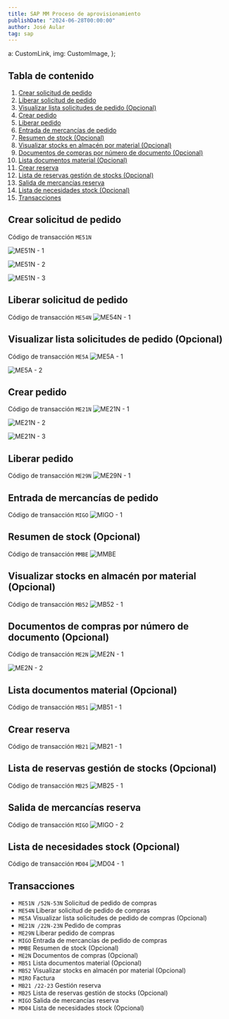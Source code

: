 ```yaml
---
title: SAP MM Proceso de aprovisionamiento
publishDate: "2024-06-28T00:00:00"
author: José Aular
tag: sap
---
```


  a: CustomLink,
  img: CustomImage,
};

## Tabla de contenido

1.  [Crear solicitud de pedido](/blog/sap-mm-proceso-aprovisionamiento#crear-solicitud-de-pedido)
2.  [Liberar solicitud de pedido](/blog/sap-mm-proceso-aprovisionamiento#liberar-solicitud-de-pedido)
3.  [Visualizar lista solicitudes de pedido (Opcional)](/blog/sap-mm-proceso-aprovisionamiento#visualizar-lista-solicitudes-de-pedido-opcional)
4.  [Crear pedido](/blog/sap-mm-proceso-aprovisionamiento#crear-pedido)
5.  [Liberar pedido](/blog/sap-mm-proceso-aprovisionamiento#liberar-pedido)
6.  [Entrada de mercancías de pedido](/blog/sap-mm-proceso-aprovisionamiento#entrada-de-mercancías-de-pedido)
7.  [Resumen de stock (Opcional)](/blog/sap-mm-proceso-aprovisionamiento#resumen-de-stock-opcional)
8.  [Visualizar stocks en almacén por material (Opcional)](/blog/sap-mm-proceso-aprovisionamiento#visualizar-stocks-en-almacén-por-material-opcional)
9.  [Documentos de compras por número de documento (Opcional)](/blog/sap-mm-proceso-aprovisionamiento#documentos-de-compras-por-número-de-documento-opcional)
10. [Lista documentos material (Opcional)](/blog/sap-mm-proceso-aprovisionamiento#lista-documentos-material-opcional)
11. [Crear reserva](/blog/sap-mm-proceso-aprovisionamiento#crear-reserva)
12. [Lista de reservas gestión de stocks (Opcional)](/blog/sap-mm-proceso-aprovisionamiento#lista-de-reservas-gestión-de-stocks-opcional)
13. [Salida de mercancías reserva](/blog/sap-mm-proceso-aprovisionamiento#salida-de-mercancías-reserva)
14. [Lista de necesidades stock (Opcional)](/blog/sap-mm-proceso-aprovisionamiento#lista-de-necesidades-stock-opcional)
15. [Transacciones](/blog/sap-mm-proceso-aprovisionamiento#transacciones)

## Crear solicitud de pedido

Código de transacción `ME51N`

![ME51N - 1](https://res.cloudinary.com/jaular/image/upload/v1719502815/blog/sap-procesos-aprovisionamiento/me51n-1_getmcd.png "ME51N - 1")

![ME51N - 2](https://res.cloudinary.com/jaular/image/upload/v1719502690/blog/sap-procesos-aprovisionamiento/me51n-2_zcmrm2.png "ME51N - 2")

![ME51N - 3](https://res.cloudinary.com/jaular/image/upload/v1719502824/blog/sap-procesos-aprovisionamiento/me51-3_r5ymfl.png "ME51N - 3")

## Liberar solicitud de pedido

Código de transacción `ME54N`
![ME54N - 1](https://res.cloudinary.com/jaular/image/upload/v1719503359/blog/sap-procesos-aprovisionamiento/me54n-1_oqzwex.png "ME54N - 1")

## Visualizar lista solicitudes de pedido (Opcional)

Código de transacción `ME5A`
![ME5A - 1](https://res.cloudinary.com/jaular/image/upload/v1721313869/blog/sap-procesos-aprovisionamiento/me5a-1_mz9gq8.png "ME5A - 1")

![ME5A - 2](https://res.cloudinary.com/jaular/image/upload/v1721314362/blog/sap-procesos-aprovisionamiento/me5a-2_dcfr6m.png "ME5A - 2")

## Crear pedido

Código de transacción `ME21N`
![ME21N - 1](https://res.cloudinary.com/jaular/image/upload/v1719511372/blog/sap-procesos-aprovisionamiento/me21n-1_gabbu8.png "ME21N - 1")

![ME21N - 2](https://res.cloudinary.com/jaular/image/upload/v1719511372/blog/sap-procesos-aprovisionamiento/me21n-2_bur5yn.png "ME21N - 2")

![ME21N - 3](https://res.cloudinary.com/jaular/image/upload/v1719511373/blog/sap-procesos-aprovisionamiento/me21n-3_flv9yl.png "ME21N - 3")

## Liberar pedido

Código de transacción `ME29N`
![ME29N - 1](https://res.cloudinary.com/jaular/image/upload/v1719511730/blog/sap-procesos-aprovisionamiento/me29n-1_y8xmuq.png "ME29N - 1")

## Entrada de mercancías de pedido

Código de transacción `MIGO`
![MIGO - 1](https://res.cloudinary.com/jaular/image/upload/v1719513010/blog/sap-procesos-aprovisionamiento/migo-1_cv9gds.png "MIGO - 1")

## Resumen de stock (Opcional)

Código de transacción `MMBE`
![MMBE](https://res.cloudinary.com/jaular/image/upload/v1719514071/blog/sap-procesos-aprovisionamiento/mmbe_u2la2t.png "MMBE")

## Visualizar stocks en almacén por material (Opcional)

Código de transacción `MB52`
![MB52 - 1](https://res.cloudinary.com/jaular/image/upload/v1719600959/blog/sap-procesos-aprovisionamiento/mb52-1_ryylpj.png "MB52 - 1")

## Documentos de compras por número de documento (Opcional)

Código de transacción `ME2N`
![ME2N - 1](https://res.cloudinary.com/jaular/image/upload/v1719600661/blog/sap-procesos-aprovisionamiento/me2n-1_s9nsa4.png "ME2N - 1")

![ME2N - 2](https://res.cloudinary.com/jaular/image/upload/v1719600560/blog/sap-procesos-aprovisionamiento/me2n-2_vxpfnc.png "ME2N - 2")

## Lista documentos material (Opcional)

Código de transacción `MB51`
![MB51 - 1](https://res.cloudinary.com/jaular/image/upload/v1719600768/blog/sap-procesos-aprovisionamiento/mb51-1_sicyh0.png "MB51 - 1")

## Crear reserva

Código de transacción `MB21`
![MB21 - 1](https://res.cloudinary.com/jaular/image/upload/v1719601603/blog/sap-procesos-aprovisionamiento/mb21-1_ywsqru.png "MB21 - 1")

## Lista de reservas gestión de stocks (Opcional)

Código de transacción `MB25`
![MB25 - 1](https://res.cloudinary.com/jaular/image/upload/v1719601823/blog/sap-procesos-aprovisionamiento/mb25-1_xqbrdd.png "MB25 - 1")

## Salida de mercancías reserva

Código de transacción `MIGO`
![MIGO - 2](https://res.cloudinary.com/jaular/image/upload/v1719602161/blog/sap-procesos-aprovisionamiento/migo-2_p66anq.png "MIGO - 2")

## Lista de necesidades stock (Opcional)

Código de transacción `MD04`
![MD04 - 1](https://res.cloudinary.com/jaular/image/upload/v1720104070/blog/sap-procesos-aprovisionamiento/md04-1_h8pqch.png "MD04 - 1")

## Transacciones

- `ME51N /52N-53N` Solicitud de pedido de compras
- `ME54N` Liberar solicitud de pedido de compras
- `ME5A` Visualizar lista solicitudes de pedido de compras (Opcional)
- `ME21N /22N-23N` Pedido de compras
- `ME29N` Liberar pedido de compras
- `MIGO` Entrada de mercancías de pedido de compras
- `MMBE` Resumen de stock (Opcional)
- `ME2N` Documentos de compras (Opcional)
- `MB51` Lista documentos material (Opcional)
- `MB52` Visualizar stocks en almacén por material (Opcional)
- `MIRO` Factura
- `MB21 /22-23` Gestión reserva
- `MB25` Lista de reservas gestión de stocks (Opcional)
- `MIGO` Salida de mercancías reserva
- `MD04` Lista de necesidades stock (Opcional)
